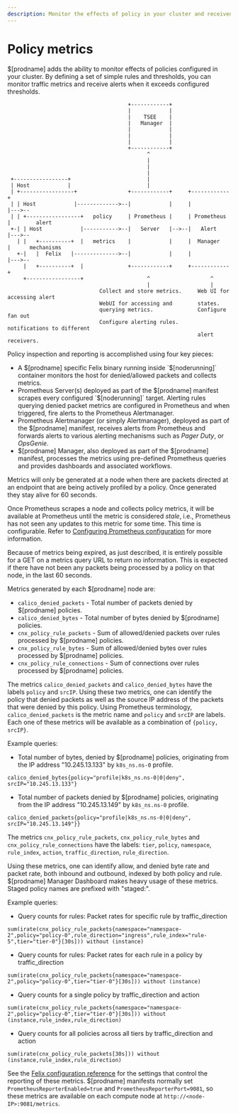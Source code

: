 ```yaml
---
description: Monitor the effects of policy in your cluster and received alerts by defining rules and thresholds.
---
```


# Policy metrics

$[prodname] adds the ability to monitor effects of policies configured in your cluster.
By defining a set of simple rules and thresholds, you can monitor traffic metrics and receive
alerts when it exceeds configured thresholds.

```
                                      +------------+
                                      |            |
                                      |    TSEE    |
                                      |   Manager  |
                                      |            |
                                      |            |
                                      |            |
                                      +------------+
                                            ^
                                            |
                                            |
                                            |
 +-----------------+                        |
 | Host            |                        |
 | +-----------------+                +------------+     +------------+
 | | Host            |------------->--|            |     |            |--->--
 | | +-----------------+   policy     | Prometheus |     | Prometheus |        alert
 +-| | Host            |----------->--|   Server   |-->--|   Alert    |--->--
   | |   +----------+  |   metrics    |            |     |  Manager   |      mechanisms
   +-|   |  Felix   |-------------->--|            |     |            |--->--
     |   +----------+  |              +------------+     +------------+
     +-----------------+                    ^                   ^
                                            |                   |
                             Collect and store metrics.     Web UI for accessing alert
                             WebUI for accessing and        states.
                             querying metrics.              Configure fan out
                             Configure alerting rules.      notifications to different
                                                            alert receivers.
```

Policy inspection and reporting is accomplished using four key pieces:

- A $[prodname] specific Felix binary running inside `$[noderunning]` container
  monitors the host for denied/allowed packets and collects metrics.
- Prometheus Server(s) deployed as part of the $[prodname] manifest scrapes
  every configured `$[noderunning]` target. Alerting rules querying denied packet
  metrics are configured in Prometheus and when triggered, fire alerts to
  the Prometheus Alertmanager.
- Prometheus Alertmanager (or simply Alertmanager), deployed as part of
  the $[prodname] manifest, receives alerts from Prometheus and forwards
  alerts to various alerting mechanisms such as _Pager Duty_, or _OpsGenie_.
- $[prodname] Manager, also deployed as part of the $[prodname] manifest,
  processes the metrics using pre-defined Prometheus queries and provides dashboards and associated workflows.

Metrics will only be generated at a node when there are packets directed at an endpoint that are being actively profiled by a policy.
Once generated they stay alive for 60 seconds.

Once Prometheus scrapes a node and collects policy metrics, it will be
available at Prometheus until the metric is considered _stale_, i.e.,
Prometheus has not seen any updates to this metric for some time. This time is
configurable. Refer to
[Configuring Prometheus configuration](../prometheus/index.mdx)
for more information.

Because of metrics being expired, as just described, it is entirely possible
for a GET on a metrics query URL to return no information. This is expected
if there have not been any packets being processed by a policy on that node, in
the last 60 seconds.

Metrics generated by each $[prodname] node are:

- `calico_denied_packets` - Total number of packets denied by $[prodname] policies.
- `calico_denied_bytes` - Total number of bytes denied by $[prodname] policies.
- `cnx_policy_rule_packets` - Sum of allowed/denied packets over rules processed by
  $[prodname] policies.
- `cnx_policy_rule_bytes` - Sum of allowed/denied bytes over rules processed by
  $[prodname] policies.
- `cnx_policy_rule_connections` - Sum of connections over rules processed by $[prodname]
  policies.

The metrics `calico_denied_packets` and `calico_denied_bytes` have the labels `policy` and `srcIP`.
Using these two metrics, one can identify the policy that denied packets as well as
the source IP address of the packets that were denied by this policy. Using
Prometheus terminology, `calico_denied_packets` is the metric name and `policy`
and `srcIP` are labels. Each one of these metrics will be available as a
combination of `{policy, srcIP}`.

Example queries:

- Total number of bytes, denied by $[prodname] policies, originating from the IP address "10.245.13.133"
  by `k8s_ns.ns-0` profile.

```
calico_denied_bytes{policy="profile|k8s_ns.ns-0|0|deny", srcIP="10.245.13.133"}
```

- Total number of packets denied by $[prodname] policies, originating from the IP address "10.245.13.149"
  by `k8s_ns.ns-0` profile.

```
calico_denied_packets{policy="profile|k8s_ns.ns-0|0|deny", srcIP="10.245.13.149"}}
```

The metrics `cnx_policy_rule_packets`, `cnx_policy_rule_bytes` and `cnx_policy_rule_connections` have the
labels: `tier`, `policy`, `namespace`, `rule_index`, `action`, `traffic_direction`, `rule_direction`.

Using these metrics, one can identify allow, and denied byte rate and packet rate, both inbound and outbound, indexed by both policy and rule. $[prodname] Manager Dashboard makes heavy usage of these metrics.
Staged policy names are prefixed with "staged:".

Example queries:

- Query counts for rules: Packet rates for specific rule by traffic_direction

```
sum(irate(cnx_policy_rule_packets{namespace="namespace-2",policy="policy-0",rule_direction="ingress",rule_index="rule-5",tier="tier-0"}[30s])) without (instance)
```

- Query counts for rules: Packet rates for each rule in a policy by traffic_direction

```
sum(irate(cnx_policy_rule_packets{namespace="namespace-2",policy="policy-0",tier="tier-0"}[30s])) without (instance)
```

- Query counts for a single policy by traffic_direction and action

```
sum(irate(cnx_policy_rule_packets{namespace="namespace-2",policy="policy-0",tier="tier-0"}[30s])) without (instance,rule_index,rule_direction)
```

- Query counts for all policies across all tiers by traffic_direction and action

```
sum(irate(cnx_policy_rule_packets[30s])) without (instance,rule_index,rule_direction)
```

See the
[Felix configuration reference](../../../reference/component-resources/node/felix/configuration.mdx#calico-enterprise-specific-configuration) for
the settings that control the reporting of these metrics. $[prodname] manifests
normally set `PrometheusReporterEnabled=true` and
`PrometheusReporterPort=9081`, so these metrics are available on each compute
node at `http://<node-IP>:9081/metrics`.
